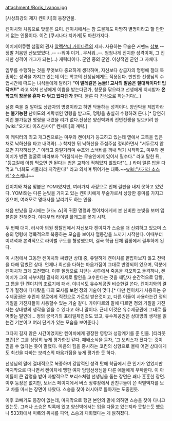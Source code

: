 attachment:/Boris_Ivanov.jpg

[사상최강의 제자 켄이치]의 등장인물.

켄이치와 처음으로 맞붙은 요미. 켄이치에서는 참 드물게도 마땅히 별명이라고 할 만한게 없는 인물이다. 이건 [쿠시나다 치카게]도 마찬가지다.

이치에이큐켄 섬멸의 권사 [[알렉산더 가이다르]]의 제자. 사용하는 무술은 커맨드 [[삼보]] --정발 처음엔 산보였었다..-- --뭐야 이거.. 무서워..--. 엄청나게 진지한 성격이며, 그 진지한 성격이 개그가 되는(…) 캐릭터이다. 군인 중의 군인. 이상적인 군인 그 자체다.

임무를 수행하는 것을 무엇보다 중요하게 생각하며, 자신보다 상급자의 명령에 절대 복종하는 성격을 가지고 있는데 이는 학교의 선생님에게도 적용된다. 만만한 선생님의 수업시간에 떠드는 녀석들에게 달려가 '''"이 벌레같은 놈들!! 교사의 말씀은 절대적이다!! 입 닥쳐!!"''' 라고 외쳐 선생에게 이쁨을 받는다던가, 창문을 닦으라고 선생에게 지시받자 '''온 학교의 창문을 혼자 다 닦고 있다던가''' 한다. 물론 다 진심으로 하는거다(…) 

설령 죽을 걸 알아도 상급자의 명령이라고 하면 닥돌하는 성격이다. 양산박을 제압하라는 '''불가능한''' 난이도의 계략섞인 명령을 받고도, 명령을 충실히 수행하려 든다.[* 당연히 이런 불가능한 명령을 내렸을 리가 없다.진상은 양산박과의 전면전쟁을 일으키려 한 [wiki:"오가타 이츠신사이" 켄세이]의 계략.]

이 캐릭터의 최고 개그씬으로는 미우와 켄이치가 등교하고 있는데 옆에서 교복을 입은 채로 낙하산을 타고 내려와(…) 착지한 뒤 낙하산을 주섬주섬 정리하면서 "서두르지 않으면 지각하겠군.." 이라고 중얼거리며 수프와 스낵바를 꺼내 먹기 시작하고, 미우와 켄이치가 벙찐 얼굴로 바라보자 "아침식사는 무술인에게 있어서 필수다." 라고 말한 뒤, "등교길에 아침 먹으면 안 된다는 법은 교칙에 적혀있지 않았다!"(…) 라며 얼른 밥을 다 먹고 "너희도 서둘러라 지각한다!" 라고 외치며 뛰어가는 대목.~~[[wiki:"사가라 소스케"소스케]]냐~~

켄이치와 처음 맞붙은 YOMI였지만, 여러가지 사정으로 인해 결판을 내지 못하고 있었다. YOMI와는 다른 눈빛을 가지고 있는 켄이치에게 무술가로서 상당한 흥미를 가지고 있으며, 여러모로 명대사를 날리기도 하는 인물.

처음 만났을 당시에는 [카노 쇼]의 귀환 명령과 켄이치에게서 본 신비한 눈빛을 보며 앰블럼을 전해준다. 이때부터 라이벌 플래그를 꽂기 시작.

두 번째 대치, 러시아 의원 쟁탈전에서 자신보다 켄이치가 스승을 더 신뢰하고 있으며 스승의 명령에 맹목적으로 복종하는 모습을 보이자 열등감을 느끼기 시작한다. 이때부터 이녀석과 본격적으로 라이벌 구도를 형성했으며, 결국 학급 단체 캠핑에서 결투하게 된다.

이 시점에서 그동안 켄이치와 싸웠던 상대 중, 유일하게 켄이치를 얕잡아보지 않고 전력을 다해 덤볐던 상대. 언제나 최선을 다하는 마음가짐이 그대로 반영되어 있으며, 덕분에 켄이치가 크게 고전했다. 이후 절정으로 치닫는 사투에서 죽음을 각오하고 돌격하나, 켄이치가 그의 사부처럼 결사의 자세로 활인을 고수한다는 것을 깨닫자 순간적으로 당황, 그 틈을 탄 켄이치의 조르기에 패배. 이녀석도 유수제공권 비슷한걸 쓴다. 켄이치와의 결투가 절정에 다다랐을 때의 묘사를 보면 정의 기술이 맞다.[* 다만 켄이치가 사용하는 유수제공권은 후린지 장로에게 직전으로 가르침 받은것이고, 다른 이들이 사용하는건 정의 기질을 가진자들이 사용할수 있는 기술 같다. 가이다르의 말에 따르면 정의 기질을 가진자는 상대방의 생각을 읽을 수 있다고 하니 말이다. 근데 이것은 유수제공권에 그대로 들어맞는 말인데… 정의 궁극기의 표리일체인것도 있고, 유수제공권은 상대방의 생각을 읽는건 기본이고 여러 단계가 있는 모습을 보여준다.]

그다지 길지 않은 시간이었지만 켄이치에게 굉장한 영향과 성장계기를 준 인물. [티라웃 코킨]은 그를 상당히 높게 평가한것 같다. 패배소식을 듣자, '그 보리스가 졌다'는 것이 믿을 수 없다는 듯이 말했다. 마음의 힘을 중시하는 코킨의 성향으로 볼때 어떤 상대에게도 최선을 다하는 보리스의 마음가짐을 높게 평가한 듯 하다.

선생님의 말에 절대적으로 복종하며 강압적인 성격 탓에 학급에서 큰 인기가 없었지만 마지막으로 떠나면서 켄이치네 맹한 여자 담임선생님을 다른 애들에게 부탁한다. 이 아이들이 큰 감명을 받아 자발적으로 보리스처럼 선생님을 돕는 장면은 꽤나 훈훈한 장면. 이후 등장은 없지만, 보너스 페이지에서 버스 정류장에서 반친구들이 쓴 작별액자를 보고 차를 마시는 장면이 나왔다. 스승을 찾아 러시아로 돌아가는 도중인듯.

이후 코빼기도 등장이 없는데, 마지막으로 했던 본인의 말에 의하면 스승을 찾아 다니고 있는듯. 그러나 스승은 빅록에 있고 양산박에서는 입을 다물고 있는지라 못찾는듯 했으나 533화에서 빅록의 위치를 파악, 스승과 재회했다는 게 밝혀졌다.
